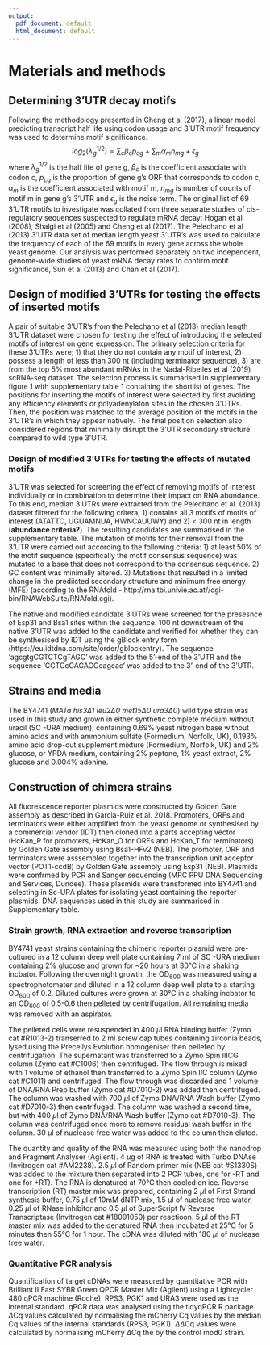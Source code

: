 ```yaml
---
output:
  pdf_document: default
  html_document: default
---
```

# Materials and methods

## Determining 3'UTR decay motifs

Following the methodology presented in Cheng et al (2017), a linear model predicting transcript half life using codon usage and 3'UTR motif frequency was used to determine motif significance. 
$$log_2(\lambda_g^{1/2}) = \sum_c\beta_cp_{cg} + \sum_m\alpha_mn_{mg} + \epsilon_g$$
where $\lambda_g^{1/2}$ is the half life of gene g, $\beta_c$ is the coefficient associate with codon c, $p_{cg}$ is the proportion of gene g's ORF that corresponds to codon c, $\alpha_m$ is the coefficient associated with motif m, $n_{mg}$ is number of counts of motif m in gene g's 3'UTR and $\epsilon_g$ is the noise term. The original list of 69 3'UTR motifs to investigate was collated from three separate studies of cis-regulatory sequences suspected to regulate mRNA decay: Hogan et al (2008), Shalgi et al (2005) and Cheng et al (2017). The Pelechano et al (2013) 3'UTR data set of median length yeast 3'UTR's was used to calculate the frequency of each of the 69 motifs in every gene across the whole yeast genome. Our analysis was performed separately on two independent, genome-wide studies of yeast mRNA decay rates to confirm motif significance, Sun et al (2013) and Chan et al (2017).

## Design of modified 3'UTRs for testing the effects of inserted motifs

A pair of suitable 3'UTR's from the Pelechano et al (2013) median length 3'UTR dataset were chosen for testing the effect of  introducing the selected motifs of interest on gene expression. The primary selection criteria for these 3'UTRs were; 1) that they do not contain any motif of interest, 2) possess a length of less than 300 nt (including terminator sequence), 3) are from the top 5% most abundant mRNAs in the Nadal-Ribelles et al (2019) scRNA-seq dataset. The selection process is summarised in supplementary figure 1 with supplementary table 1 containing the shortlist of genes. The positions for inserting the motifs of interest were selected by first avoiding any efficiency elements or polyadenylaton sites in the chosen 3'UTRs. Then, the position was matched to the average position of the motifs in the 3'UTR's in which they appear natively. The final position selection also considered regions that minimally disrupt the 3'UTR secondary structure compared to wild type 3'UTR.

### Design of modified 3'UTRs for testing the effects of mutated motifs
3'UTR was selected for screening the effect of removing motifs of interest individually or in combination to determine their impact on RNA abundance. To this end, median 3'UTRs were extracted from the Pelechano et al. (2013) dataset filtered for the following critera; 1) contains all 3 motifs of motifs of interest (ATATTC, UGUAMNUA, HWNCAUUWY) and 2) < 300 nt in length (**abundance criteria?**). The resulting candidates are summarised in the supplementary table. The mutation of motifs for their removal from the 3'UTR were carried out according to the following criteria: 1) at least 50% of the motif sequence (specifically the motif consensus sequence) was mutated to a base that does not correspond to the consensus sequence. 2) GC content was minimally altered. 3) Mutations that resulted in a limited change in the prediicted secondary structure and minimum free energy (MFE) (according to the RNAfold - http://rna.tbi.univie.ac.at//cgi-bin/RNAWebSuite/RNAfold.cgi). 

The native and modified candidate 3'UTRs were screened for the presesnce of Esp31 and Bsa1 sites within the sequence. 100 nt downstream of the native 3'UTR was added to the candidate and verified for whether they can be synthesised by IDT using the gBlock entry form (https://eu.idtdna.com/site/order/gblockentry). The sequence 'agcgtgCGTCTCgTAGC' was added to the 5'-end of the 3'UTR and the sequence 'CCTCcGAGACGcagcac' was added to the 3'-end of the 3'UTR.

## Strains and media
The BY4741 (*MATa his3$\Delta1$ leu2$\Delta0$ met15$\Delta0$ ura3$\Delta0$*) wild type strain was used in this study and grown in either synthetic complete medium without uracil (SC -URA medium), containing 0.69% yeast nitrogen base without amino acids and with ammonium sulfate (Formedium, Norfolk, UK), 0.193% amino acid drop-out supplement mixture (Formedium, Norfolk, UK) and 2% glucose, or YPDA medium, containing 2% peptone, 1% yeast extract, 2% glucose and 0.004% adenine. 

## Construction of chimera strains
All fluorescence reporter plasmids were constructed by Golden Gate assembly as described in Garcia-Ruiz et al. 2018. Promoters, ORFs and terminators were either amplified from the yeast genome or synthesised by a commercial vendor (IDT) then cloned into a parts accepting vector (HcKan_P for promoters, HcKan_O for ORFs and HcKan_T for terminators) by Golden Gate assembly using Bsa1-HFv2 (NEB). The promoter, ORF and terminators were asssembled together into the transcription unit acceptor vector (POT1-ccdB) by Golden Gate assembly using Esp31 (NEB). Plasmids were confrmed by PCR and Sanger sequencing (MRC PPU DNA Sequencing and Services, Dundee). These plasmids were transformed into BY4741 and selecting in Sc-URA plates for isolating yeast containing the reporter plasmids. DNA sequences used in this study are summarised in Supplementary table. 

### Strain growth, RNA extraction and reverse transcription
BY4741 yeast strains containing the chimeric reporter plasmid were pre-cultured in a 12 column deep well plate containing 7 ml of SC -URA medium containing 2% glucose and grown for ~20 hours at 30&deg;C in a shaking incbator. Following the overnight growth, the OD~600~ was measured using a spectrophotometer and diluted in a 12 column deep well plate to a starting OD~600~ of 0.2. Diluted cultures were grown at 30&deg;C in a shaking incbator to an OD~600~ of 0.5-0.6 then pelleted by centrifugation. All remaining media was removed with an aspirator. 

The pelleted cells were resuspended in 400 $\mu$l RNA binding buffer (Zymo cat #R1013-2) transerred to 2 ml screw cap tubes containing zirconia beads, lysed using the Precellys Evolution homogeniser then pelleted by centrifugation. The supernatant was transferred to a Zymo Spin IIICG column (Zymo cat #C1006) then centrifuged. The flow through is mixed with 1 volume of ethanol then transferred to a Zymo Spin IIC column (Zymo cat #C1011) and centrifuged. The flow through was discarded and 1 volume of DNA/RNA Prep buffer (Zymo cat #D7010-2) was added then centrifuged. The column was washed with 700 $\mu$l of Zymo DNA/RNA Wash buffer (Zymo cat #D7010-3) then centrifuged. The column was washed a second time, but with 400 $\mu$l of Zymo DNA/RNA Wash buffer (Zymo cat #D7010-3). The column was centrifuged once more to remove residual wash buffer in the column. 30 $\mu$l of nuclease free water was added to the column then eluted.

The quantity and quality of the RNA was measured using both the nanodrop and Fragment Analyser (Agilent). 4 $\mu$g of RNA is treated with Turbo DNAse (Invitrogen cat #AM2238). 2.5 $\mu$l of Random primer mix (NEB cat #S1330S) was added to the mixture then separated into 2 PCR tubes, one for -RT and one for +RT). The RNA is denatured at 70&deg;C then cooled on ice. Reverse transcription (RT) master mix was prepared, containing 2 $\mu$l of First Strand synthesis buffer, 0.75 $\mu$l of 10mM dNTP mix, 1.5 $\mu$l of nuclease free water, 0.25 $\mu$l of RNase inhibitor and 0.5 $\mu$l of SuperScript IV Reverse Transcriptase (Invitrogen cat #18091050) per reactioon. 5 $\mu$l of the RT master mix was added to the denatured RNA then incubated at 25&deg;C for 5 minutes then 55&deg;C for 1 hour. The cDNA was diluted with 180 $\mu$l of nuclease free water.


### Quantitative PCR analysis
Quantification of target cDNAs were measured by quantitative PCR with Brilliant II Fast SYBR Green QPCR Master Mix (Agilent) using a Lightcycler 480 qPCR machine (Roche). RPS3, PGK1 and URA3 were used as the internal standard. qPCR data was analysed using the tidyqPCR R package. $\Delta$Cq values calculated by normalising the mCherry Cq values by the median Cq values of the internal standards (RPS3, PGK1). $\Delta\Delta$Cq values were calculated by normalising mCherry $\Delta$Cq the by the control mod0 strain. 